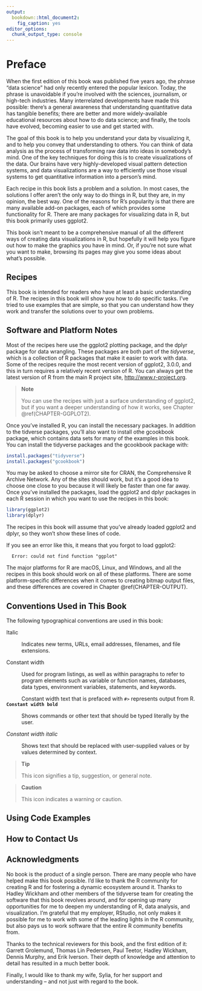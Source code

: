 ```yaml
---
output:
  bookdown::html_document2:
    fig_caption: yes
editor_options:
  chunk_output_type: console
---
```


Preface {-}
=======

When the first edition of this book was published five years ago, the phrase "data science" had only recently entered the popular lexicon. Today, the phrase is unavoidable if you're involved with the sciences, journalism, or high-tech industries. Many interrelated developments have made this possible: there's a general awareness that understanding quantitative data has tangible benefits; there are better and more widely-available educational resources about how to do data science; and finally, the tools have evolved, becoming easier to use and get started with.

The goal of this book is to help you understand your data by visualizing it, and to help you convey that understanding to others. You can think of data analysis as the process of transforming raw data into ideas in somebody's mind. One of the key techniques for doing this is to create visualizations of the data. Our brains have very highly-developed visual pattern detection systems, and data visualizations are a way to efficiently use those visual systems to get quantitative information into a person's mind.

Each recipe in this book lists a problem and a solution. In most cases, the solutions I offer aren't the only way to do things in R, but they are, in my opinion, the best way. One of the reasons for R's popularity is that there are many available add-on packages, each of which provides some functionality for R. There are many packages for visualizing data in R, but this book primarily uses ggplot2.

This book isn't meant to be a comprehensive manual of all the different ways of creating data visualizations in R, but hopefully it will help you figure out how to make the graphics you have in mind. Or, if you're not sure what you want to make, browsing its pages may give you some ideas about what's possible.

Recipes
-------

This book is intended for readers who have at least a basic understanding of R. The recipes in this book will show you how to do specific tasks. I've tried to use examples that are simple, so that you can understand how they work and transfer the solutions over to your own problems.

Software and Platform Notes
---------------------------

Most of the recipes here use the ggplot2 plotting package, and the dplyr package for data wrangling. These packages are both part of the *tidyverse*, which is a collection of R packages that make it easier to work with data. Some of the recipes require the most recent version of ggplot2, 3.0.0, and this in turn requires a relatively recent version of R. You can always get the latest version of R from the main R project site, <http://www.r-project.org>.

> **Note**
>
> You can use the recipes with just a surface understanding of ggplot2, but if you want a deeper understanding of how it works, see Chapter \@ref(CHAPTER-GGPLOT2).

Once you've installed R, you can install the necessary packages. In addition to the tidverse packages, you'll also want to install othe gcookbook package, which contains data sets for many of the examples in this book. You can install the tidyverse packages and the gcookbook package with:

```r
install.packages("tidyverse")
install.packages("gcookbook")
```

You may be asked to choose a mirror site for CRAN, the Comprehensive R Archive Network. Any of the sites should work, but it's a good idea to choose one close to you because it will likely be faster than one far away. Once you've installed the packages, load the ggplot2 and dplyr packages in each R session in which you want to use the recipes in this book:

```r
library(ggplot2)
library(dplyr)
```

The recipes in this book will assume that you've already loaded ggplot2 and dplyr, so they won't show these lines of code.

If you see an error like this, it means that you forgot to load ggplot2:

```
  Error: could not find function "ggplot"
```

The major platforms for R are macOS, Linux, and Windows, and all the recipes in this book should work on all of these platforms. There are some platform-specific differences when it comes to creating bitmap output files, and these differences are covered in Chapter \@ref(CHAPTER-OUTPUT).

Conventions Used in This Book
-----------------------------

The following typographical conventions are used in this book:

Italic

:   Indicates new terms, URLs, email addresses, filenames, and file extensions.

Constant width

:   Used for program listings, as well as within paragraphs to refer to program elements such as variable or function names, databases, data types, environment variables, statements, and keywords.
:   Constant width text that is prefaced with `#>` represents output from R.

**`Constant width bold`**

:   Shows commands or other text that should be typed literally by the user.

*Constant width italic*

:   Shows text that should be replaced with user-supplied values or by values determined by context.

> **Tip**
>
> This icon signifies a tip, suggestion, or general note.

> **Caution**
>
> This icon indicates a warning or caution.


Using Code Examples
-------------------


How to Contact Us
-----------------


Acknowledgments
---------------

No book is the product of a single person. There are many people who have helped make this book possible. I’d like to thank the R community for creating R and for fostering a dynamic ecosystem around it. Thanks to Hadley Wickham and other members of the tidyverse team for creating the software that this book revolves around, and for opening up many opportunities for me to deepen my understanding of R, data analysis, and visualization. I'm grateful that my employer, RStudio, not only makes it possible for me to work with some of the leading lights in the R community, but also pays us to work software that the entire R community benefits from.

Thanks to the technical reviewers for this book, and the first edition of it: Garrett Grolemund, Thomas Lin Pedersen, Paul Teetor, Hadley Wickham, Dennis Murphy, and Erik Iverson. Their depth of knowledge and attention to detail has resulted in a much better book.

Finally, I would like to thank my wife, Sylia, for her support and understanding -- and not just with regard to the book.
